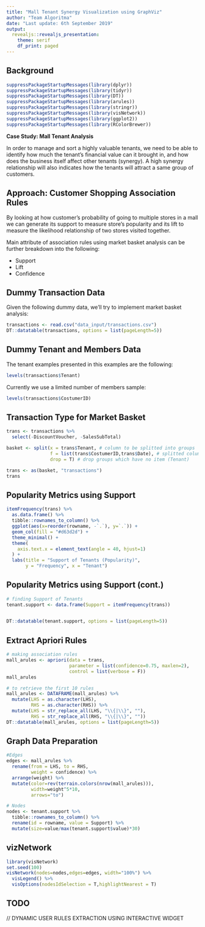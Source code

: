 ```yaml
---
title: "Mall Tenant Synergy Visualization using GraphViz"
author: "Team Algoritma"
date: "Last update: 6th September 2019"
output: 
  revealjs::revealjs_presentation:
    theme: serif
    df_print: paged
---
```


## Background

```r
suppressPackageStartupMessages(library(dplyr))
suppressPackageStartupMessages(library(tidyr))
suppressPackageStartupMessages(library(DT))
suppressPackageStartupMessages(library(arules))
suppressPackageStartupMessages(library(stringr))
suppressPackageStartupMessages(library(visNetwork))
suppressPackageStartupMessages(library(ggplot2))
suppressPackageStartupMessages(library(RColorBrewer))
```

**Case Study: Mall Tenant Analysis**

In order to manage and sort a highly valuable tenants, we need to be able to identify how much the tenant’s financial value can it brought in, and how does the business itself affect other tenants (synergy). A high synergy relationship will also indicates how the tenants will attract a same group of customers.

## Approach: Customer Shopping Association Rules

By looking at how customer’s probability of going to multiple stores in a mall we can generate its support to measure store’s popularity and its lift to measure the likelihood relationship of two stores visited together.

Main attribute of association rules using market basket analysis can be further breakdown into the following:  

- Support    
- Lift  
- Confidence  

## Dummy Transaction Data

Given the following dummy data, we'll try to implement market basket analysis:

```r
transactions <- read.csv("data_input/transactions.csv")
DT::datatable(transactions, options = list(pageLength=5))
```

## Dummy Tenant and Members Data

The tenant examples presented in this examples are the following:

```r
levels(transactions$Tenant)
```

Currently we use a limited number of members sample:

```r
levels(transactions$CostumerID)
```

## Transaction Type for Market Basket

```r
trans <- transactions %>% 
  select(-DiscountVoucher, -SalesSubTotal)

basket <- split(x = trans$Tenant, # column to be splitted into groups
                f = list(trans$CostumerID,trans$Date), # splitted column to be grouped by..
                drop = T) # drop groups which have no item (Tenant)

trans <- as(basket, "transactions")
trans
```

## Popularity Metrics using Support

```r
itemFrequency(trans) %>% 
  as.data.frame() %>% 
  tibble::rownames_to_column() %>% 
  ggplot(aes(x=reorder(rowname, -`.`), y=`.`)) +
  geom_col(fill = "#d63d2d") +
  theme_minimal() +
  theme(
    axis.text.x = element_text(angle = 40, hjust=1)
  ) +
  labs(title = "Support of Tenants (Popularity)",
       y = "Frequency", x = "Tenant")
```

## Popularity Metrics using Support (cont.)

```r
# finding Support of Tenants
tenant.support <- data.frame(Support = itemFrequency(trans))
  

DT::datatable(tenant.support, options = list(pageLength=5))
```

## Extract Apriori Rules

```r
# making association rules
mall_arules <- apriori(data = trans,
                       parameter = list(confidence=0.75, maxlen=2),
                       control = list(verbose = F))
mall_arules
```

```r
# to retrieve the first 10 rules
mall_arules <- DATAFRAME(mall_arules) %>%
  mutate(LHS = as.character(LHS),
         RHS = as.character(RHS)) %>% 
  mutate(LHS = str_replace_all(LHS, "\\{|\\}", ""),
         RHS = str_replace_all(RHS, "\\{|\\}", ""))
DT::datatable(mall_arules, options = list(pageLength=5))
```

## Graph Data Preparation

```r
#Edges
edges <- mall_arules %>% 
  rename(from = LHS, to = RHS,
         weight = confidence) %>% 
  arrange(weight) %>% 
  mutate(color=rev(terrain.colors(nrow(mall_arules))),
         width=weight^5*10,
         arrows="to")

# Nodes
nodes <- tenant.support %>% 
  tibble::rownames_to_column() %>% 
  rename(id = rowname, value = Support) %>% 
  mutate(size=value/max(tenant.support$value)*30)
```

## vizNetwork

```r
library(visNetwork)
set.seed(100)
visNetwork(nodes=nodes,edges=edges, width="100%") %>% 
  visLegend() %>% 
  visOptions(nodesIdSelection = T,highlightNearest = T) 
```

## TODO

// DYNAMIC USER RULES EXTRACTION USING INTERACTIVE WIDGET